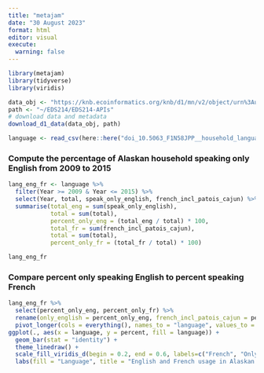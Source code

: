 ```yaml
---
title: "metajam"
date: "30 August 2023"
format: html
editor: visual
execute: 
  warning: false
---
```


```r
library(metajam)
library(tidyverse)
library(viridis)
```

```r
data_obj <- "https://knb.ecoinformatics.org/knb/d1/mn/v2/object/urn%3Auuid%3A7fc6f6db-c5ea-426a-a743-1f2edafb43b8"
path <- "~/EDS214/EDS214-APIs"
# download data and metadata
download_d1_data(data_obj, path)

language <- read_csv(here::here("doi_10.5063_F1N58JPP__household_language__csv", "household_language.csv"))
```

### Compute the percentage of Alaskan household speaking only English from 2009 to 2015

```r
lang_eng_fr <- language %>%
  filter(Year >= 2009 & Year <= 2015) %>%
  select(Year, total, speak_only_english, french_incl_patois_cajun) %>%
  summarise(total_eng = sum(speak_only_english), 
            total = sum(total), 
            percent_only_eng = (total_eng / total) * 100, 
            total_fr = sum(french_incl_patois_cajun),
            total = sum(total), 
            percent_only_fr = (total_fr / total) * 100)

lang_eng_fr
```

### Compare percent only speaking English to percent speaking French

```r
lang_eng_fr %>%
  select(percent_only_eng, percent_only_fr) %>%
  rename(only_english = percent_only_eng, french_incl_patois_cajun = percent_only_fr) %>%
  pivot_longer(cols = everything(), names_to = "language", values_to = "percent") %>%
ggplot(., aes(x = language, y = percent, fill = language)) +
  geom_bar(stat = "identity") +
  theme_linedraw() +
  scale_fill_viridis_d(begin = 0.2, end = 0.6, labels=c("French", "Only English")) +
  labs(fill = "Language", title = "English and French usage in Alaskan households, 2009-2015")
```


